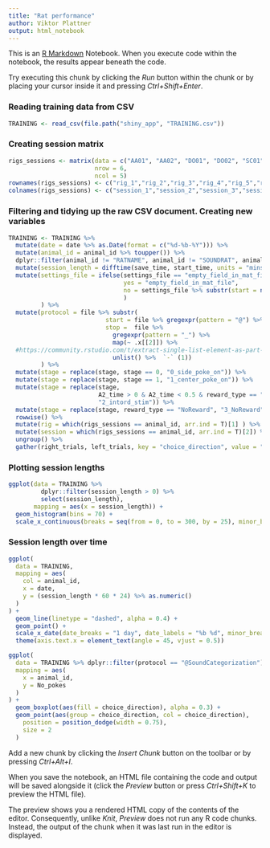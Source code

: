 ```yaml
---
title: "Rat performance"
author: Viktor Plattner
output: html_notebook
---
```


This is an [R Markdown](http://rmarkdown.rstudio.com) Notebook. When you execute code within the notebook, the results appear beneath the code. 

Try executing this chunk by clicking the *Run* button within the chunk or by placing your cursor inside it and pressing *Ctrl+Shift+Enter*. 



### Reading training data from CSV

```r
TRAINING <- read_csv(file.path("shiny_app", "TRAINING.csv"))
```

### Creating session matrix

```r
rigs_sessions <- matrix(data = c("AA01", "AA02", "DO01", "DO02", "SC01", "SC02","VP01", "VP02", "AA03", "AA04", "DO03", "DO04","SC03", "SC04", "VP03", "VP04", "AA05", "AA06","DO05", "DO06", "SC05", "SC06", "VP05", "VP06","AA07", "AA08", "DO07", "DO08", "VP07", "VP08"),
                        nrow = 6,
                        ncol = 5)
rownames(rigs_sessions) <- c("rig_1","rig_2","rig_3","rig_4","rig_5","rig_6")
colnames(rigs_sessions) <- c("session_1","session_2","session_3","session_4","session_5")
```


### Filtering and tidying up the raw CSV document. Creating new variables

```r
TRAINING <- TRAINING %>%
  mutate(date = date %>% as.Date(format = c("%d-%b-%Y"))) %>%
  mutate(animal_id = animal_id %>% toupper()) %>%
  dplyr::filter(animal_id != "RATNAME", animal_id != "SOUNDRAT", animal_id != "TEST01") %>%
  mutate(session_length = difftime(save_time, start_time, units = "mins")) %>% 
  mutate(settings_file = ifelse(settings_file == "empty_field_in_mat_file", 
                                yes = "empty_field_in_mat_file",
                                no = settings_file %>% substr(start = nchar(.) - 10, stop = nchar(.) - 4)
                                )
         ) %>% 
  mutate(protocol = file %>% substr(
                           start = file %>% gregexpr(pattern = "@") %>% unlist(),
                           stop =  file %>% 
                             gregexpr(pattern = "_") %>% 
                             map(~ .x[[2]]) %>% 
  #https://community.rstudio.com/t/extract-single-list-element-as-part-of-a-pipeline/1095/5
                             unlist() %>%  `-` (1))
         ) %>% 
  mutate(stage = replace(stage, stage == 0, "0_side_poke_on")) %>%
  mutate(stage = replace(stage, stage == 1, "1_center_poke_on")) %>%
  mutate(stage = replace(stage, 
                         A2_time > 0 & A2_time < 0.5 & reward_type == "Always", 
                         "2_intord_stim")) %>%
  mutate(stage = replace(stage, reward_type == "NoReward", "3_NoReward")) %>% 
  rowwise() %>% 
  mutate(rig = which(rigs_sessions == animal_id, arr.ind = T)[1] ) %>% 
  mutate(session = which(rigs_sessions == animal_id, arr.ind = T)[2]) %>% 
  ungroup() %>% 
  gather(right_trials, left_trials, key = "choice_direction", value = "No_pokes")
```



### Plotting session lengths

```r
ggplot(data = TRAINING %>% 
         dplyr::filter(session_length > 0) %>% 
         select(session_length),
       mapping = aes(x = session_length)) + 
  geom_histogram(bins = 70) + 
  scale_x_continuous(breaks = seq(from = 0, to = 300, by = 25), minor_breaks = F)

```


### Session length over time


```r

ggplot(
  data = TRAINING,
  mapping = aes(
    col = animal_id,
    x = date,
    y = (session_length * 60 * 24) %>% as.numeric()
  )
) +
  geom_line(linetype = "dashed", alpha = 0.4) +
  geom_point() +
  scale_x_date(date_breaks = "1 day", date_labels = "%b %d", minor_breaks = "1 day") +
  theme(axis.text.x = element_text(angle = 45, vjust = 0.5))
```


```r
ggplot(
  data = TRAINING %>% dplyr::filter(protocol == "@SoundCategorization"),
  mapping = aes(
    x = animal_id,
    y = No_pokes
  )
) +
  geom_boxplot(aes(fill = choice_direction), alpha = 0.3) +
  geom_point(aes(group = choice_direction, col = choice_direction),
    position = position_dodge(width = 0.75),
    size = 2
  )
```



Add a new chunk by clicking the *Insert Chunk* button on the toolbar or by pressing *Ctrl+Alt+I*.

When you save the notebook, an HTML file containing the code and output will be saved alongside it (click the *Preview* button or press *Ctrl+Shift+K* to preview the HTML file).

The preview shows you a rendered HTML copy of the contents of the editor. Consequently, unlike *Knit*, *Preview* does not run any R code chunks. Instead, the output of the chunk when it was last run in the editor is displayed.
